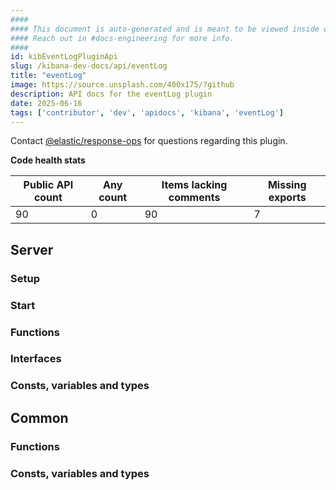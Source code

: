 ```yaml
---
####
#### This document is auto-generated and is meant to be viewed inside our experimental, new docs system.
#### Reach out in #docs-engineering for more info.
####
id: kibEventLogPluginApi
slug: /kibana-dev-docs/api/eventLog
title: "eventLog"
image: https://source.unsplash.com/400x175/?github
description: API docs for the eventLog plugin
date: 2025-06-16
tags: ['contributor', 'dev', 'apidocs', 'kibana', 'eventLog']
---
```




Contact [@elastic/response-ops](https://github.com/orgs/elastic/teams/response-ops) for questions regarding this plugin.

**Code health stats**

| Public API count  | Any count | Items lacking comments | Missing exports |
|-------------------|-----------|------------------------|-----------------|
| 90 | 0 | 90 | 7 |

## Server

### Setup
<DocDefinitionList data={[eventLogObj.server.setup]}/>

### Start
<DocDefinitionList data={[eventLogObj.server.start]}/>

### Functions
<DocDefinitionList data={eventLogObj.server.functions}/>

### Interfaces
<DocDefinitionList data={eventLogObj.server.interfaces}/>

### Consts, variables and types
<DocDefinitionList data={eventLogObj.server.misc}/>

## Common

### Functions
<DocDefinitionList data={eventLogObj.common.functions}/>

### Consts, variables and types
<DocDefinitionList data={eventLogObj.common.misc}/>

